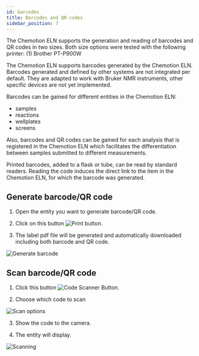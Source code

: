 ```yaml
---
id: barcodes
title: Barcodes and QR-codes
sidebar_position: 7
---
```


The Chemotion ELN supports the generation and reading of barcodes and QR codes in two sizes. Both size options were tested with the following printer:
(1) Brother PT-P900W

The Chemotion ELN supports barcodes generated by the Chemotion ELN. Barcodes generated and defined by other systems are not integrated per default.
They are adapted to work with Bruker NMR instruments, other specific devices are not yet implemented.

Barcodes can be gained for different entities in the Chemotion ELN:

- samples
- reactions
- wellplates
- screens

Also, barcodes and QR codes can be gained for each analysis that is registered in the Chemotion ELN which facilitates the differentiation between samples submitted to different measurements.

Printed barcodes, added to a flask or tube, can be read by standard readers. Reading the code induces the direct link to the item in the Chemotion ELN, for which the barcode was generated.

## Generate barcode/QR code

1. Open the entity you want to generate barcode/QR code.

2. Click on this button ![Print button](/img/Print-label.png).

3. The label pdf file will be generated and automatically downloaded including both barcode and QR code.

![Generate barcode](/img/generate-code.gif)

## Scan barcode/QR code

1. Click this button ![Code Scanner Button](/img/code-scanner.png).

2. Choose which code to scan

![Scan options](/img/scan-options.png)

3. Show the code to the camera.

4. The entity will display.

![Scanning](/img/scan-code.gif)
